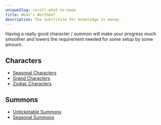 ```yaml
---
uniqueSlug: reroll-what-to-keep
title: What's Worthed?
description: The substitute for knowledge is money.
---
```


Having a really good character / summon will make your progress much smoother and lowers the requirement needed for some setup by some amount.

## Characters

- [Seasonal Characters](https://gbf.wiki/Collection_Tracker#t1i401c......)
- [Grand Characters](https://gbf.wiki/Collection_Tracker#i2......)
- [Zodiac Characters](https://gbf.wiki/Collection_Tracker#i20......)

## Summons

- [Unticketable Summons](https://gbf.wiki/Collection_Tracker#t2i40......)
- [Seasonal Summons](https://gbf.wiki/Collection_Tracker#t2i401c......)